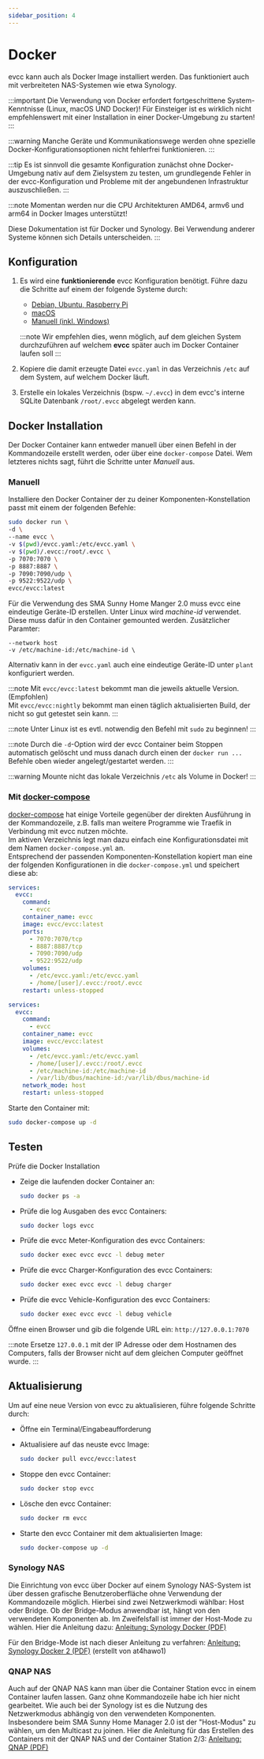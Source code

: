 ```yaml
---
sidebar_position: 4
---
```



# Docker

evcc kann auch als Docker Image installiert werden. Das funktioniert auch mit verbreiteten NAS-Systemen wie etwa Synology.

:::important
Die Verwendung von Docker erfordert fortgeschrittene System-Kenntnisse (Linux, macOS UND Docker)!
Für Einsteiger ist es wirklich nicht empfehlenswert mit einer Installation in einer Docker-Umgebung zu starten!
:::

:::warning
Manche Geräte und Kommunikationswege werden ohne spezielle Docker-Konfigurationsoptionen nicht fehlerfrei funktionieren.
:::

:::tip
Es ist sinnvoll die gesamte Konfiguration zunächst ohne Docker-Umgebung nativ auf dem Zielsystem zu testen, um grundlegende Fehler in der evcc-Konfiguration und Probleme mit der angebundenen Infrastruktur auszuschließen.
:::

:::note
Momentan werden nur die CPU Architekturen AMD64, armv6 und arm64 in Docker Images unterstützt!

Diese Dokumentation ist für Docker und Synology. Bei Verwendung anderer Systeme können sich Details unterscheiden.
:::

## Konfiguration

1. Es wird eine **funktionierende** evcc Konfiguration benötigt. Führe dazu die Schritte auf einem der folgende Systeme durch:

   - [Debian, Ubuntu, Raspberry Pi](linux)
   - [macOS](macos)
   - [Manuell (inkl. Windows)](manual)

   :::note
   Wir empfehlen dies, wenn möglich, auf dem gleichen System durchzuführen auf welchem **evcc** später auch im Docker Container laufen soll
   :::

2. Kopiere die damit erzeugte Datei `evcc.yaml` in das Verzeichnis `/etc` auf dem System, auf welchem Docker läuft.
3. Erstelle ein lokales Verzeichnis (bspw. `~/.evcc`) in dem evcc's interne SQLite Datenbank `/root/.evcc` abgelegt werden kann.

## Docker Installation

Der Docker Container kann entweder manuell über einen Befehl in der Kommandozeile erstellt werden, oder über eine `docker-compose` Datei. Wem letzteres nichts sagt, führt die Schritte unter _Manuell_ aus.

### Manuell

Installiere den Docker Container der zu deiner Komponenten-Konstellation passt mit einem der folgenden Befehle:

<Tabs groupId="docker">
  <TabItem value="default" label="Standard" default>

```sh
sudo docker run \
-d \
--name evcc \
-v $(pwd)/evcc.yaml:/etc/evcc.yaml \
-v $(pwd)/.evcc:/root/.evcc \
-p 7070:7070 \
-p 8887:8887 \
-p 7090:7090/udp \
-p 9522:9522/udp \
evcc/evcc:latest
```

  </TabItem>
  <TabItem value="sma" label="SMA Geräte und EEBus">
  Für die Verwendung des SMA Sunny Home Manger 2.0 muss evcc eine eindeutige Geräte-ID erstellen. Unter Linux wird <i>machine-id</i> verwendet. Diese muss dafür in den Container gemounted werden. Zusätzlicher Paramter:

```
--network host
-v /etc/machine-id:/etc/machine-id \
```

Alternativ kann in der `evcc.yaml` auch eine eindeutige Geräte-ID unter `plant` konfiguriert werden.

  </TabItem>
</Tabs>

:::note
Mit `evcc/evcc:latest` bekommt man die jeweils aktuelle Version. (Empfohlen)  
Mit `evcc/evcc:nightly` bekommt man einen täglich aktualisierten Build, der nicht so gut getestet sein kann.
:::

:::note
Unter Linux ist es evtl. notwendig den Befehl mit `sudo` zu beginnen!
:::

:::note
Durch die `-d`-Option wird der evcc Container beim Stoppen automatisch gelöscht und muss danach durch einen der `docker run ...` Befehle oben wieder angelegt/gestartet werden.
:::

:::warning
Mounte nicht das lokale Verzeichnis `/etc` als Volume in Docker!
:::

### Mit [docker-compose](https://docs.docker.com/compose)

[docker-compose](https://docs.docker.com/compose) hat einige Vorteile gegenüber der direkten Ausführung in der Kommandozeile, z.B. falls man weitere Programme wie Traefik in Verbindung mit evcc nutzen möchte.  
Im aktiven Verzeichnis legt man dazu einfach eine Konfigurationsdatei mit dem Namen `docker-compose.yml` an.  
Entsprechend der passenden Komponenten-Konstellation kopiert man eine der folgenden Konfigurationen in die `docker-compose.yml` und speichert diese ab:

<Tabs groupId="compose">
  <TabItem value="default" label="Standard" default>

```yaml
services:
  evcc:
    command:
      - evcc
    container_name: evcc
    image: evcc/evcc:latest
    ports:
      - 7070:7070/tcp
      - 8887:8887/tcp
      - 7090:7090/udp
      - 9522:9522/udp
    volumes:
      - /etc/evcc.yaml:/etc/evcc.yaml
      - /home/[user]/.evcc:/root/.evcc
    restart: unless-stopped
```

  </TabItem>
  <TabItem value="sma" label="SMA Geräte und EEBus">

```yaml
services:
  evcc:
    command:
      - evcc
    container_name: evcc
    image: evcc/evcc:latest
    volumes:
      - /etc/evcc.yaml:/etc/evcc.yaml
      - /home/[user]/.evcc:/root/.evcc
      - /etc/machine-id:/etc/machine-id
      - /var/lib/dbus/machine-id:/var/lib/dbus/machine-id
    network_mode: host
    restart: unless-stopped
```

  </TabItem>
</Tabs>

Starte den Container mit:

```sh
sudo docker-compose up -d
```

## Testen

Prüfe die Docker Installation

- Zeige die laufenden docker Container an:

  ```sh
  sudo docker ps -a
  ```

- Prüfe die log Ausgaben des evcc Containers:

  ```sh
  sudo docker logs evcc
  ```

- Prüfe die evcc Meter-Konfiguration des evcc Containers:

  ```sh
  sudo docker exec evcc evcc -l debug meter
  ```

- Prüfe die evcc Charger-Konfiguration des evcc Containers:

  ```sh
  sudo docker exec evcc evcc -l debug charger
  ```

- Prüfe die evcc Vehicle-Konfiguration des evcc Containers:

  ```sh
  sudo docker exec evcc evcc -l debug vehicle
  ```

Öffne einen Browser und gib die folgende URL ein: `http://127.0.0.1:7070`

:::note
Ersetze `127.0.0.1` mit der IP Adresse oder dem Hostnamen des Computers, falls der Browser nicht auf dem gleichen Computer geöffnet wurde.
:::

## Aktualisierung

Um auf eine neue Version von evcc zu aktualisieren, führe folgende Schritte durch:

- Öffne ein Terminal/Eingabeaufforderung

- Aktualisiere auf das neuste evcc Image:

  ```sh
  sudo docker pull evcc/evcc:latest
  ```

- Stoppe den evcc Container:

  ```sh
  sudo docker stop evcc
  ```

- Lösche den evcc Container:

  ```sh
  sudo docker rm evcc
  ```

- Starte den evcc Container mit dem aktualisierten Image:

  ```sh
  sudo docker-compose up -d
  ```

### Synology NAS

Die Einrichtung von evcc über Docker auf einem Synology NAS-System ist über dessen grafische Benutzeroberfläche ohne Verwendung der Kommandozeile möglich.
Hierbei sind zwei Netzwerkmodi wählbar: Host oder Bridge. Ob der Bridge-Modus anwendbar ist, hängt von den verwendeten Komponenten ab.
Im Zweifelsfall ist immer der Host-Mode zu wählen. Hier die Anleitung dazu:
[Anleitung: Synology Docker (PDF)](https://github.com/evcc-io/docs/files/10365841/Anleitung.EVCC.Synology.Docker.Elli.Charger.Connect-Pro.pdf)

Für den Bridge-Mode ist nach dieser Anleitung zu verfahren: [Anleitung: Synology Docker 2 (PDF)](https://github.com/evcc-io/docs/files/10365845/EVCC_Synology_Docker-2.pdf) (erstellt von at4hawo1)

### QNAP NAS

Auch auf der QNAP NAS kann man über die Container Station evcc in einem Container laufen lassen. Ganz ohne Kommandozeile habe ich hier nicht gearbeitet. Wie auch bei der Synology ist es die Nutzung des Netzwerkmodus abhängig von den verwendeten Komponenten. Insbesondere beim SMA Sunny Home Manager 2.0 ist der "Host-Modus" zu wählen, um den Multicast zu joinen.
Hier die Anleitung für das Erstellen des Containers mit der QNAP NAS und der Container Station 2/3:
[Anleitung: QNAP (PDF)](https://github.com/evcc-io/docs/files/11241693/EVCC_auf_QNAP_Container_Station.pdf)

